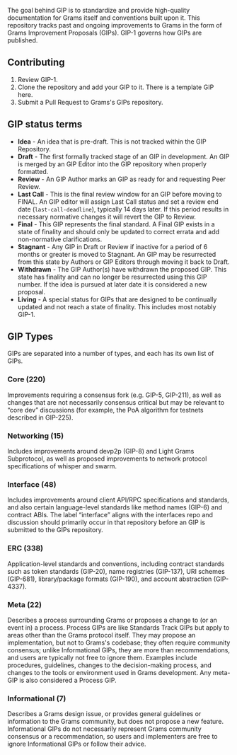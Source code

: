 
The goal behind GIP is to standardize and provide high-quality documentation for Grams itself and conventions built upon it. This repository tracks past and ongoing improvements to Grams in the form of Grams Improvement Proposals (GIPs). GIP-1 governs how GIPs are published.

## Contributing

1. Review GIP-1. 
2. Clone the repository and add your GIP to it. There is a template GIP here. 
3. Submit a Pull Request to Grams's GIPs repository.

## GIP status terms

* **Idea** - An idea that is pre-draft. This is not tracked within the GIP Repository.
* **Draft** - The first formally tracked stage of an GIP in development. An GIP is merged by an GIP Editor into the GIP repository when properly formatted.
* **Review** - An GIP Author marks an GIP as ready for and requesting Peer Review.
* **Last Call** - This is the final review window for an GIP before moving to FINAL. An GIP editor will assign Last Call status and set a review end date (`last-call-deadline`), typically 14 days later. If this period results in necessary normative changes it will revert the GIP to Review.
* **Final** - This GIP represents the final standard. A Final GIP exists in a state of finality and should only be updated to correct errata and add non-normative clarifications.
* **Stagnant** - Any GIP in Draft or Review if inactive for a period of 6 months or greater is moved to Stagnant. An GIP may be resurrected from this state by Authors or GIP Editors through moving it back to Draft.
* **Withdrawn** - The GIP Author(s) have withdrawn the proposed GIP. This state has finality and can no longer be resurrected using this GIP number. If the idea is pursued at later date it is considered a new proposal.
* **Living** - A special status for GIPs that are designed to be continually updated and not reach a state of finality. This includes most notably GIP-1.

## GIP Types

GIPs are separated into a number of types, and each has its own list of GIPs.

### Core (220)
Improvements requiring a consensus fork (e.g. GIP-5, GIP-211), as well as changes that are not necessarily consensus critical but may be relevant to “core dev” discussions (for example, the PoA algorithm for testnets described in GIP-225).

### Networking (15)
Includes improvements around devp2p (GIP-8) and Light Grams Subprotocol, as well as proposed improvements to network protocol specifications of whisper and swarm.

### Interface (48)
Includes improvements around client API/RPC specifications and standards, and also certain language-level standards like method names (GIP-6) and contract ABIs. The label “interface” aligns with the interfaces repo and discussion should primarily occur in that repository before an GIP is submitted to the GIPs repository.

### ERC (338)
Application-level standards and conventions, including contract standards such as token standards (GIP-20), name registries (GIP-137), URI schemes (GIP-681), library/package formats (GIP-190), and account abstraction (GIP-4337).

### Meta (22)
Describes a process surrounding Grams or proposes a change to (or an event in) a process. Process GIPs are like Standards Track GIPs but apply to areas other than the Grams protocol itself. They may propose an implementation, but not to Grams's codebase; they often require community consensus; unlike Informational GIPs, they are more than recommendations, and users are typically not free to ignore them. Examples include procedures, guidelines, changes to the decision-making process, and changes to the tools or environment used in Grams development. Any meta-GIP is also considered a Process GIP.

### Informational (7)
Describes a Grams design issue, or provides general guidelines or information to the Grams community, but does not propose a new feature. Informational GIPs do not necessarily represent Grams community consensus or a recommendation, so users and implementers are free to ignore Informational GIPs or follow their advice.
